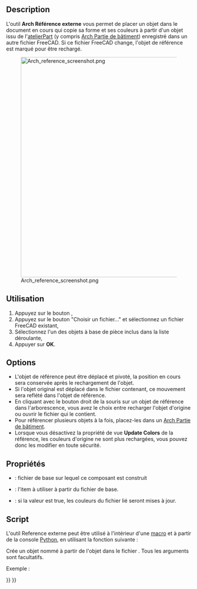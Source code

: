 <languages/>

{{Docnav/fr
|[[Arch_Component/fr|Composant]]
|[[BIM_Text/fr|Texte]]
|[[BIM_Workbench/fr|Atelier BIM]]
|IconL=Arch_Component.svg
|IconR=BIM_Text.svg
|IconC=Workbench_BIM.svg
}}

{{GuiCommand/fr
|Name=Arch Reference
|Name/fr=Arch Référence externe
|MenuLocation=3D/BIM → Outils 3D génériques → Référence externe
|Workbenches=[[BIM_Workbench/fr|BIM]]
|SeeAlso=
}}

==Description==

L'outil '''Arch Référence externe''' vous permet de placer un objet dans le document en cours qui copie sa forme et ses couleurs à partir d'un objet issu de l'[[Part Workbench/fr|atelierPart]] (y compris [[Arch_BuildingPart/fr|Arch Partie de bâtiment]]) enregistré dans un autre fichier FreeCAD. Si ce fichier FreeCAD change, l'objet de référence est marqué pour être rechargé.

[[Image:Arch reference screenshot.png|600px]]

<span id="Usage"></span>
==Utilisation==

# Appuyez sur le bouton {{KEY|[[Image:Arch_Reference.svg|16px]] [[Arch_Reference/fr|Référence externe]]}},
# Appuyez sur le bouton "Choisir un fichier..." et sélectionnez un fichier FreeCAD existant,
# Sélectionnez l'un des objets à base de pièce inclus dans la liste déroulante,
# Appuyer sur '''OK'''.

==Options==

* L'objet de référence peut être déplacé et pivoté, la position en cours sera conservée après le rechargement de l'objet.
* Si l'objet original est déplacé dans le fichier contenant, ce mouvement sera reflété dans l'objet de référence.
* En cliquant avec le bouton droit de la souris sur un objet de référence dans l'arborescence, vous avez le choix entre recharger l'objet d'origine ou ouvrir le fichier qui le contient.
* Pour référencer plusieurs objets à la fois, placez-les dans un [[Arch_BuildingPart/fr|Arch Partie de bâtiment]].
* Lorsque vous désactivez la propriété de vue '''Update Colors''' de la référence, les couleurs d'origine ne sont plus rechargées, vous pouvez donc les modifier en toute sécurité.

<span id="Properties"></span>
==Propriétés==

* {{PropertyData|File}} : fichier de base sur lequel ce composant est construit
* {{PropertyData|Part}} : l'item à utiliser à partir du fichier de base.
* {{PropertyView|Update Colors}} : si la valeur est true, les couleurs du fichier lié seront mises à jour.

<span id="Scripting"></span>
==Script==

L'outil Reference externe peut être utilisé à l'intérieur d'une [[Macros/fr|macro]] et à partir de la console [[Python/fr|Python]], en utilisant la fonction suivante :

{{Code|code=
reference = makeReference([filepath], [partname], [name])
}}

Crée un objet {{incode|reference}} nommé {{incode|name}} à partir de l'objet {{incode|partname}} dans le fichier {{incode|filepath}}. Tous les arguments sont facultatifs.

Exemple :

{{Code|code=
import Arch
Arch.makeReference("/path/to/some/file.FSCtd", "myPart")
}}


{{Docnav/fr
|[[Arch_Component/fr|Composant]]
|[[BIM_Text/fr|Texte]]
|[[BIM_Workbench/fr|Atelier BIM]]
|IconL=Arch_Component.svg
|IconR=BIM_Text.svg
|IconC=Workbench_BIM.svg
}}

{{BIM_Tools_navi{{#translation:}}}}
{{Userdocnavi{{#translation:}}}}